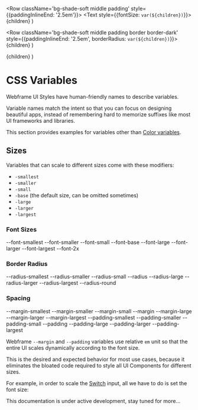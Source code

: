 

  <Row className='bg-shade-soft middle padding' style={{paddingInlineEnd: '2.5em'}}>
    <Text style={{fontSize: `var(${children})`}}>
      <Icon name='im/sphere' /> {children}
    </Text>
    <CopyToClipboard className='position-end btn-transparent padding-smaller appear-on-hover-only' text={children} />
  </Row>
)

  <Row className='bg-shade-soft middle padding border border-dark'
       style={{paddingInlineEnd: '2.5em', borderRadius: `var(${children})`}}>
    <Text>{children}</Text>
    <CopyToClipboard className='position-end btn-transparent padding-smaller appear-on-hover-only' text={children} />
  </Row>
)

  <Row className='bg-shade-soft middle'>
    <View className='bg-stripes bg-primary fill-height'
          style={{paddingInlineStart: `var(${children})`, '--border-color': 'white'}} />
    <Text className='padding' style={{paddingInlineEnd: '2.5em'}}>{children}</Text>
    <CopyToClipboard className='position-end btn-transparent padding-smaller appear-on-hover-only' text={children} />
  </Row>
)

# CSS Variables

Webframe UI Styles have human-friendly names to describe variables.

Variable names match the intent so that you can focus on designing beautiful apps, instead of remembering hard to memorize suffixes like most UI frameworks and libraries.

This section provides examples for variables other than [Color variables](/docs/ui/styles/colors).

## Sizes

Variables that can scale to different sizes come with these modifiers:

- `-smallest`
- `-smaller`
- `-small`
- `-base` (the default size, can be omitted sometimes)
- `-large`
- `-larger`
- `-largest`

### Font Sizes

<CodeExample desc='Text & Icon Font Sizes Example'>
  <View className='gap'>
    <FontSize>--font-smallest</FontSize>
    <FontSize>--font-smaller</FontSize>
    <FontSize>--font-small</FontSize>
    <FontSize>--font-base</FontSize>
    <FontSize>--font-large</FontSize>
    <FontSize>--font-larger</FontSize>
    <FontSize>--font-largest</FontSize>
    <FontSize>--font-2x</FontSize>
  </View>
</CodeExample>

### Border Radius

<CodeExample desc='Rounded Corner Sizes Example'>
  <View className='gap'>
    <BorderRadius>--radius-smallest</BorderRadius>
    <BorderRadius>--radius-smaller</BorderRadius>
    <BorderRadius>--radius-small</BorderRadius>
    <BorderRadius>--radius</BorderRadius>
    <BorderRadius>--radius-large</BorderRadius>
    <BorderRadius>--radius-larger</BorderRadius>
    <BorderRadius>--radius-largest</BorderRadius>
    <BorderRadius>--radius-round</BorderRadius>
  </View>
</CodeExample>

### Spacing

<CodeExample desc='Margin & Padding Variables Example'>
  <Row className='gap wrap'>
    <View className='gap'>
      <Spacing>--margin-smallest</Spacing>
      <Spacing>--margin-smaller</Spacing>
      <Spacing>--margin-small</Spacing>
      <Spacing>--margin</Spacing>
      <Spacing>--margin-large</Spacing>
      <Spacing>--margin-larger</Spacing>
      <Spacing>--margin-largest</Spacing>
    </View>
    <View className='gap'>
      <Spacing>--padding-smallest</Spacing>
      <Spacing>--padding-smaller</Spacing>
      <Spacing>--padding-small</Spacing>
      <Spacing>--padding</Spacing>
      <Spacing>--padding-large</Spacing>
      <Spacing>--padding-larger</Spacing>
      <Spacing>--padding-largest</Spacing>
    </View>
  </Row>
</CodeExample>

Webframe `--margin` and `--padding` variables use relative `em` unit so that the entire UI scales dynamically according to the font size.

This is the desired and expected behavior for most use cases, because it eliminates the bloated code required to style all UI Components for different sizes.

For example, in order to scale the [Switch](/docs/ui/inputs/Switch) input, all we have to do is set the font size:

<CodeExample desc='Example of Scaling Content Size'>
  <View className='gap'>
    <Switch className='font-smallest' value={true} />
    <Switch className='font-smaller' value={true} />
    <Switch className='font-small' value={true} />
    <Switch value={true} />
    <Switch className='font-large' value={true} />
    <Switch className='font-larger' value={true} />
    <Switch className='font-largest' value={true} />
  </View>
</CodeExample>

<Callout emoji='💡'>
  This documentation is under active development, stay tuned for more...
</Callout>
